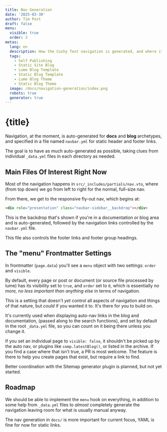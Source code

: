 ```yaml
---
title: Nav Generation 
date: '2025-03-30'
author: Tim Post
draft: false
menu:
  visible: true
  order: 3
metas:
  lang: en
  description: How the Cushy Text navigation is generated, and where it's headed in development.
  tags:
    - Self Publishing
    - Static Site Blog
    - Lume Blog Template
    - Static Blog Template
    - Lume Blog Theme
    - Static Blog Theme
  image: /docs/navigation-generation/index.png
  robots: true
  generator: true
---
```



# {title}
  
Navigation, at the moment, is auto-generated for **docs** and **blog** archetypes, 
and specified in a file named `navbar.yml` for static header and footer links. 

The goal is to have as much auto-generated as possible, taking clues from individual
`_data.yml` files in each directory as needed.
  
## Main Files Of Interest Right Now

Most of the navigation happens in `src/_includes/partials/nav.vto`, where (from top down)
we go from left to right for the normal, full-size nav.

From there, we get to the responsive fly-out nav, which begins at:

```html
<div role="presentation" class="navbar-sidebar__backdrop"></div>
```

This is the backdrop that's shown if you're in a documentation or blog area
and is auto-generated, followed by the navigation links controlled by the 
`navbar.yml` file.

This file also controls the footer links and footer group headings. 

## The "menu" Frontmatter Settings

In frontmatter (`page.data`) you'll see a `menu` object with two settings:
`order` and `visible`. 

By default, every page or post or document (or source file processed by lume)
has its visibility set to `true`, and `order` set to `0`, which is essentially
_no more, no less important than anything else_ in terms of navigation.

This is a setting that doesn't _yet_ control all aspects of navigation and 
things of that nature, but _could_ if you wanted it to. It's there for you 
to build on.

It's currently used when displaying auto-nav links in the blog and documentation,
(passed along to the search functions), and set by default in the root `_data.yml`
file, so you can count on it being there unless you change it.

If you set an individual page to `visible: false`, it shouldn't be picked up by the
auto nav, or plugins like `comp.latestBlog()`, or listed in the archive. If you find
a case where that isn't true, a PR is most welcome. The feature is there to help you
create pages that exist, but require a link to find. 

Better coordination with the Sitemap generator plugin is planned, but not yet started.

## Roadmap

We should be able to implement the `menu` hook on everything, in addition to 
some help from `_data.yml` files to _almost_ completely generate the navigation 
leaving room for what is usually manual anyway. 

The nav generation in `docs/` is more important for current focus, YAML is 
fine for now for static links. 

